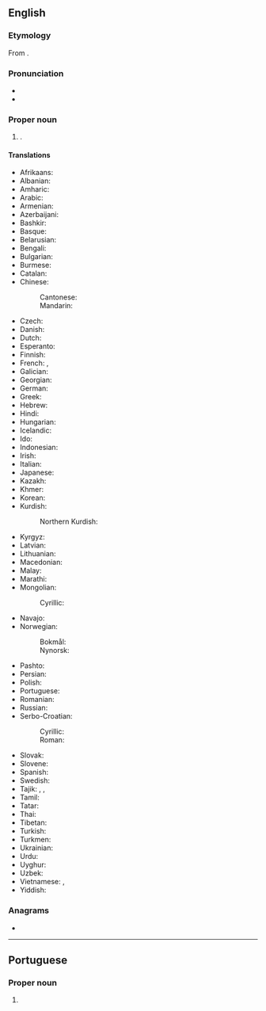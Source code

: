 ==English==
{{wikipedia}}

===Etymology===
From {{bor|en|ar|اَلرِّيَاض}}.

===Pronunciation===
* {{IPA|en|/ɹiˈjɑːd/}}
* {{audio|en|LL-Q1860 (eng)-Vealhurl-Riyadh.wav |Audio (UK)}}

===Proper noun===
{{en-proper noun}}

# {{place|en|capital city|c/Saudi Arabia}}.

====Translations====
{{trans-top|capital of Saudi Arabia}}
* Afrikaans: {{t|af|Riaad}}
* Albanian: {{t|sq|Riadi|m}}
* Amharic: {{t|am|ሪያድ}}
* Arabic: {{t+|ar|الرِّيَاض|f}}
* Armenian: {{t|hy|Էր Ռիադ}}
* Azerbaijani: {{t|az|Ər-Riyad}}
* Bashkir: {{t|ba|Әр-Рияд}}
* Basque: {{t+|eu|Riad}}
* Belarusian: {{t|be|Эр-Рыя́д|m}}
* Bengali: {{t|bn|রিয়াদ}}
* Bulgarian: {{t|bg|Рия́д|m}}
* Burmese: {{t|my|[[ရီယာ့ဒ်]][[မြို့]]}}
* Catalan: {{t|ca|Riad}}
* Chinese:
*: Cantonese: {{t|yue|利雅得|tr=lei6 ngaa5 dak1}}
*: Mandarin: {{t+|cmn|利雅得|tr=Lìyǎdé|sc=Hani}}
* Czech: {{t+|cs|Rijád|m}}
* Danish: {{t|da|Riyadh|n}}
* Dutch: {{t|nl|Riyad|n}}
* Esperanto: {{t+|eo|Riado}}
* Finnish: {{t+|fi|Riad}}
* French: {{t+|fr|Riyad|m}}, {{t+|fr|Riad|m}}
* Galician: {{t+|gl|Riad|f}}
* Georgian: {{t|ka|ერ-რიადი}}
* German: {{t+|de|Riad|n}}
* Greek: {{t+|el|Ριάντ|n}}
* Hebrew: {{t|he|רִיַאד|f|tr=riyad}}
* Hindi: {{t|hi|रियाद|m}}
* Hungarian: {{t+|hu|Rijád}}
* Icelandic: {{t|is|Ríad}}
* Ido: {{t|io|Riad}}
* Indonesian: {{t|id|Riyadh}}
* Irish: {{t|ga|Riad}}
* Italian: {{t|it|Riad|f}}
* Japanese: {{t+|ja|リヤド|tr=Riyado}}
* Kazakh: {{t|kk|Эр-Рияд}}
* Khmer: {{t+|km|រីយ៉ាដ}}
* Korean: {{t|ko|^리야드}}
* Kurdish:
*: Northern Kurdish: {{t+|kmr|Riyad}}
{{trans-mid}}
* Kyrgyz: {{t|ky|Эр-Рияд}}
* Latvian: {{t|lv|Rijāda|f}}
* Lithuanian: {{t|lt|Rijadas|m}}
* Macedonian: {{t|mk|Ријад|m}}
* Malay: {{t|ms|Riyadh}}
* Marathi: {{t|mr|रियाध}}
* Mongolian:
*: Cyrillic: {{t|mn|Эр-Рияд}}
* Navajo: {{t|nv|Wiyáád}}
* Norwegian:
*: Bokmål: {{t|nb|Riyadh|m}}
*: Nynorsk: {{t|nn|Riyadh|m}}
* Pashto: {{t|ps|رياض|m|tr=riyāz}}
* Persian: {{t+|fa|ریاض|tr=reyâz}}
* Polish: {{t+|pl|Rijad|m}}
* Portuguese: {{t|pt|Riad|f}}
* Romanian: {{t|ro|Riad|m}}
* Russian: {{t+|ru|Эр-Рия́д|m}}
* Serbo-Croatian:
*: Cyrillic: {{t|sh|Ријад|m}}
*: Roman: {{t+|sh|Rijad|m}}
* Slovak: {{t|sk|Rijád|m}}
* Slovene: {{t|sl|Riad|m}}
* Spanish: {{t+|es|Riad|m}}
* Swedish: {{t+|sv|Riyadh|n}}
* Tajik: {{t+|tg|Эр-Рияд}}, {{t|tg|Ар-Риёз}}, {{t|tg|Риёз}}
* Tamil: {{t|ta|ரியாத்}}
* Tatar: {{t|tt|Әр-Рияд}}
* Thai: {{t|th|ริยาด}}
* Tibetan: {{t|bo|རིས་ཡག}}
* Turkish: {{t+|tr|Riyad}}
* Turkmen: {{t|tk|Er-Riýad}}
* Ukrainian: {{t|uk|Ер-Рія́д|m}}
* Urdu: {{t|ur|ریاض|m|tr=riyāz}}
* Uyghur: {{t|ug|رىياد}}
* Uzbek: {{t|uz|Ar-Riyod}}
* Vietnamese: {{t|vi|E-ri-át}}, {{t|vi|Ri-i-át}}
* Yiddish: {{t|yi|ריאַד|n}}
{{trans-bottom}}

===Anagrams===
* {{anagrams|en|a=adhiry|hydria}}

----

==Portuguese==

===Proper noun===
{{pt-proper noun}}

# {{alternative form of|pt|Riad}}